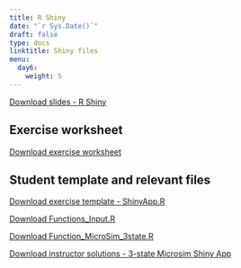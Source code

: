 ```yaml
---
title: R Shiny
date: "`r Sys.Date()`"
draft: false
type: docs
linktitle: Shiny files
menu:
  day6:
    weight: 5
---
```


[Download slides - R Shiny](../../../Course_Modularization/CDC 2022-23/part 2/Shiny_slides_CDC2022.pptx)

## Exercise worksheet

[Download exercise worksheet](../../../Course_Modularization/CDC 2022-23/part 2/shiny_exercise.html)

## Student template and relevant files

[Download exercise template - ShinyApp.R](../../../Course_Modularization/CDC 2022-23/part 2/ShinyApp.R)

[Download Functions_Input.R](../../../Course_Modularization/CDC 2022-23/part 2/Functions_Input.R)

[Download Function_MicroSim_3state.R](../../../Course_Modularization/CDC 2022-23/part 2/Function_MicroSim_3state.R)

[Download instructor solutions - 3-state Microsim Shiny App](../../../Course_Modularization/CDC 2022-23/part 2/ShinyApp_solutions.R)





